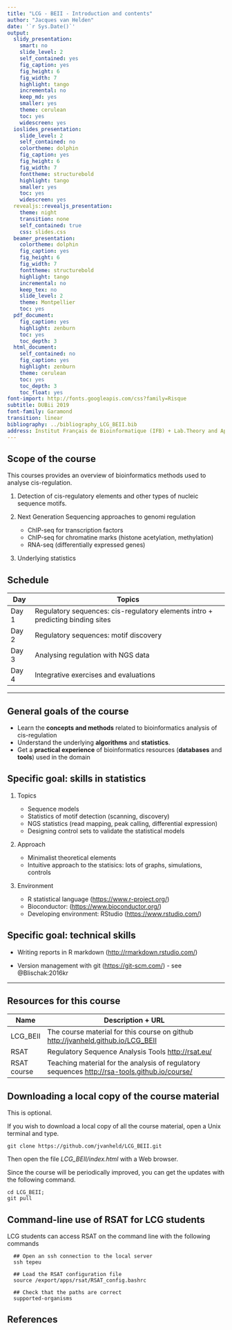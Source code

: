 ```yaml
---
title: "LCG - BEII - Introduction and contents"
author: "Jacques van Helden"
date: '`r Sys.Date()`'
output:
  slidy_presentation:
    smart: no
    slide_level: 2
    self_contained: yes
    fig_caption: yes
    fig_height: 6
    fig_width: 7
    highlight: tango
    incremental: no
    keep_md: yes
    smaller: yes
    theme: cerulean
    toc: yes
    widescreen: yes
  ioslides_presentation:
    slide_level: 2
    self_contained: no
    colortheme: dolphin
    fig_caption: yes
    fig_height: 6
    fig_width: 7
    fonttheme: structurebold
    highlight: tango
    smaller: yes
    toc: yes
    widescreen: yes
  revealjs::revealjs_presentation:
    theme: night
    transition: none
    self_contained: true
    css: slides.css
  beamer_presentation:
    colortheme: dolphin
    fig_caption: yes
    fig_height: 6
    fig_width: 7
    fonttheme: structurebold
    highlight: tango
    incremental: no
    keep_tex: no
    slide_level: 2
    theme: Montpellier
    toc: yes
  pdf_document:
    fig_caption: yes
    highlight: zenburn
    toc: yes
    toc_depth: 3
  html_document:
    self_contained: no
    fig_caption: yes
    highlight: zenburn
    theme: cerulean
    toc: yes
    toc_depth: 3
    toc_float: yes
font-import: http://fonts.googleapis.com/css?family=Risque
subtitle: DUBii 2019
font-family: Garamond
transition: linear
bibliography: ../bibliography_LCG_BEII.bib
address: Institut Français de Bioinformatique (IFB) + Lab.Theory and Approaches of Genome Complexity (TAGC), Inserm Unit U1090
---
```



## Scope of the course

This courses provides an overview of bioinformatics methods used to analyse cis-regulation. 

1. Detection of cis-regulatory elements and other types of nucleic sequence motifs.

2. Next Generation Sequencing approaches to genomi regulation

    - ChIP-seq for transcription factors
    - ChIP-seq for chromatine marks (histone acetylation, methylation)
    - RNA-seq (differentially expressed genes)
        
3. Underlying statistics

## Schedule

| Day    | Topics |
|--------|-----------------------------------------------------------|
| Day 1  | Regulatory sequences: cis-regulatory elements intro + predicting binding sites  |
| Day 2  | Regulatory sequences: motif discovery |
| Day 3  | Analysing regulation with NGS data |
| Day 4  | Integrative exercises and evaluations |



****************************************************************

## General goals of the course

- Learn the **concepts and methods** related to bioinformatics analysis of cis-regulation
- Understand the  underlying **algorithms** and **statistics**.
- Get a **practical experience** of bioinformatics resources (**databases** and **tools**) used in the domain

## Specific goal: skills in statistics

1. Topics

    - Sequence models
    - Statistics of motif detection (scanning, discovery)
    - NGS statistics (read mapping, peak calling, differential expression)
    - Designing control sets to validate the statistical models

2. Approach

    - Minimalist theoretical elements
    - Intuitive approach to the statisics: lots of graphs, simulations, controls

3. Environment

    - R statistical language (<https://www.r-project.org/>)
    - Bioconductor: (<https://www.bioconductor.org/>)
    - Developing environment: RStudio (<https://www.rstudio.com/>)

## Specific goal: technical skills

- Writing reports in R markdown (<http://rmarkdown.rstudio.com/>)

- Version management with git (<https://git-scm.com/>)
      - see @Blischak:2016kr

****************************************************************

## Resources for this course

| Name    | Description + URL |
|---------|-------------------------------------------------------------|
| LCG_BEII | The course material for this course on github <http://jvanheld.github.io/LCG_BEII> |
| RSAT | Regulatory Sequence Analysis Tools <http://rsat.eu/> |
| RSAT course | Teaching material for the analysis of regulatory sequences <http://rsa-tools.github.io/course/> |

## Downloading a local copy of the course material

This is optional. 

If you wish to download a local copy of all the course material, open a Unix terminal and type.

```
git clone https://github.com/jvanheld/LCG_BEII.git
```

Then open the file *LCG_BEII/index.html* with a Web browser.


Since the course will be periodically improved, you can get the updates with the following command. 

```
cd LCG_BEII; 
git pull
```

## Command-line use of RSAT for LCG students

LCG students can access RSAT on the command line with the following commands

```
  ## Open an ssh connection to the local server
  ssh tepeu

  ## Load the RSAT configuration file
  source /export/apps/rsat/RSAT_config.bashrc

  ## Check that the paths are correct
  supported-organisms
```


## References
